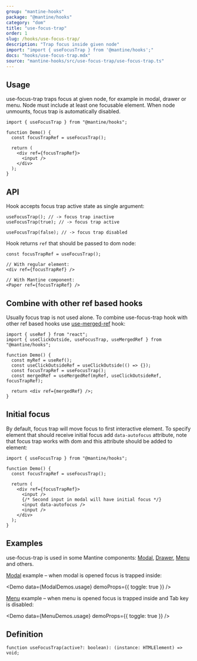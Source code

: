 ```yaml
---
group: "mantine-hooks"
package: "@mantine/hooks"
category: "dom"
title: "use-focus-trap"
order: 1
slug: /hooks/use-focus-trap/
description: "Trap focus inside given node"
import: "import { useFocusTrap } from '@mantine/hooks';"
docs: "hooks/use-focus-trap.mdx"
source: "mantine-hooks/src/use-focus-trap/use-focus-trap.ts"
---
```



## Usage

use-focus-trap traps focus at given node, for example in modal, drawer or menu.
Node must include at least one focusable element. When node unmounts, focus trap is automatically disabled.

```tsx
import { useFocusTrap } from "@mantine/hooks";

function Demo() {
  const focusTrapRef = useFocusTrap();

  return (
    <div ref={focusTrapRef}>
      <input />
    </div>
  );
}
```

## API

Hook accepts focus trap active state as single argument:

```tsx
useFocusTrap(); // -> focus trap inactive
useFocusTrap(true); // -> focus trap active

useFocusTrap(false); // -> focus trap disabled
```

Hook returns `ref` that should be passed to dom node:

```tsx
const focusTrapRef = useFocusTrap();

// With regular element:
<div ref={focusTrapRef} />

// With Mantine component:
<Paper ref={focusTrapRef} />
```

## Combine with other ref based hooks

Usually focus trap is not used alone. To combine use-focus-trap hook with other ref based hooks use [use-merged-ref](/hooks/use-merged-ref/) hook:

```tsx
import { useRef } from "react";
import { useClickOutside, useFocusTrap, useMergedRef } from "@mantine/hooks";

function Demo() {
  const myRef = useRef();
  const useClickOutsideRef = useClickOutside(() => {});
  const focusTrapRef = useFocusTrap();
  const mergedRef = useMergedRef(myRef, useClickOutsideRef, focusTrapRef);

  return <div ref={mergedRef} />;
}
```

## Initial focus

By default, focus trap will move focus to first interactive element.
To specify element that should receive initial focus add `data-autofocus` attribute,
note that focus trap works with dom and this attribute should be added to element:

```tsx
import { useFocusTrap } from "@mantine/hooks";

function Demo() {
  const focusTrapRef = useFocusTrap();

  return (
    <div ref={focusTrapRef}>
      <input />
      {/* Second input in modal will have initial focus */}
      <input data-autofocus />
      <input />
    </div>
  );
}
```

## Examples

use-focus-trap is used in some Mantine components: [Modal](/core/modal/), [Drawer](/core/drawer/), [Menu](/core/menu/) and others.

[Modal](/core/modal/) example – when modal is opened focus is trapped inside:

<Demo data={ModalDemos.usage} demoProps={{ toggle: true }} />

[Menu](/core/menu/) example – when menu is opened focus is trapped inside
and Tab key is disabled:

<Demo data={MenuDemos.usage} demoProps={{ toggle: true }} />

## Definition

```tsx
function useFocusTrap(active?: boolean): (instance: HTMLElement) => void;
```
